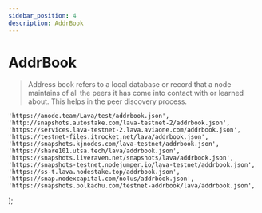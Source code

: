 ```yaml
---
sidebar_position: 4
description: AddrBook
---
```


# AddrBook

> Address book refers to a local database or record that a node maintains of all the peers it has come into contact with or learned about. This helps in the peer discovery process.



	'https://anode.team/Lava/test/addrbook.json',
	'http://snapshots.autostake.com/lava-testnet-2/addrbook.json',
	'https://services.lava-testnet-2.lava.aviaone.com/addrbook.json',
	'https://testnet-files.itrocket.net/lava/addrbook.json',
	'https://snapshots.kjnodes.com/lava-testnet/addrbook.json',
	'https://share101.utsa.tech/lava/addrbook.json',
  	'https://snapshots.liveraven.net/snapshots/lava/addrbook.json',
 	'https://snapshots-testnet.nodejumper.io/lava-testnet/addrbook.json',
 	'https://ss-t.lava.nodestake.top/addrbook.json',
 	'https://snap.nodexcapital.com/nolus/addrbook.json',
 	'https://snapshots.polkachu.com/testnet-addrbook/lava/addrbook.json',
];



<SelectPaste endpoints={endpoints} codeTemplate={addrBook} home={home} binary={binary} tip="Click on any endpoint to paste it into the code block." />
